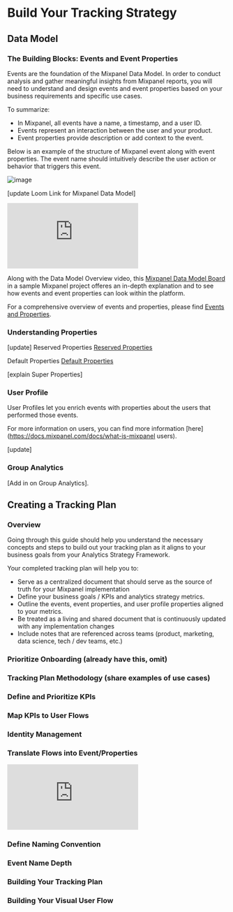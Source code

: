  # Build Your Tracking Strategy

## Data Model

### The Building Blocks: Events and Event Properties
Events are the foundation of the Mixpanel Data Model. In order to conduct analysis and gather meaningful insights from Mixpanel reports, you will need to understand and design events and event properties based on your business requirements and specific use  cases.

To summarize: 
* In Mixpanel, all events have a name, a timestamp, and a user ID. 
* Events represent an interaction between the user and your product. 
* Event properties provide description or add context to the event. 

Below is an example of the structure of Mixpanel event along with event properties. The event name should intuitively describe the user action or behavior that triggers this event. 

![image](/tutorials/signupcompleted.png "Sign Up Completed Event Example")

[update Loom Link for Mixpanel Data Model]
<p style={{ position: 'relative', paddingBottom: '56.25%', height: 0, overflow: 'hidden' }}>
  <iframe src="https://www.loom.com/share/fc9390690f1e4d84ab926dcf54914118?sid=22442ac2-544d-47be-9edc-d1a18aadcdff" frameborder="0" style={{ position: 'absolute', top: 0, left: 0, width: '100%', height: '100%' }} allowfullscreen></iframe>
</p>

Along with the Data Model Overview video, this [Mixpanel Data Model Board](https://mixpanel.com/project/2195193/view/139237/app/boards/#id=4600772/) in a sample Mixpanel project offeres an in-depth explanation and to see how events and event properties can look within the platform. 

For a comprehensive overview of events and properties, please find 
[Events and Properties](/docs/data-structure/events-and-properties).

### Understanding Properties 
[update]
Reserved Properties [Reserved Properties](https://docs.mixpanel.com/docs/data-structure/events-and-properties#reserved-event-properties)

Default Properties [Default Properties](https://docs.mixpanel.com/docs/data-structure/property-reference)

[explain Super Properties] 

### User Profile
User Profiles let you enrich events with properties about the users that performed those events. 

For more information on users, you can find more information [here](https://docs.mixpanel.com/docs/what-is-mixpanel users).

[update]

### Group Analytics
[Add in on Group Analytics]. 


## Creating a Tracking Plan

### Overview 
Going through this guide should help you understand the necessary concepts and steps to build out your tracking plan as it aligns to your business goals from your Analytics Strategy Framework. 

Your completed tracking plan will help you to: 
- Serve as a centralized document that should serve as the source of truth for your Mixpanel implementation
- Define your business goals / KPIs and analytics strategy metrics. 
- Outline the events, event properties, and user profile properties aligned to your metrics. 
- Be treated as a living and shared document that is continuously updated with any implementation changes
- Include notes that are referenced across teams (product, marketing, data science, tech / dev teams, etc.)

### Prioritize Onboarding (already have this, omit)
### Tracking Plan Methodology (share examples of use cases) 
### Define and Prioritize KPIs
### Map KPIs to User Flows
### Identity Management 
### Translate Flows into Event/Properties

<p style={{ position: 'relative', paddingBottom: '56.25%', height: 0, overflow: 'hidden' }}>
  <iframe src="https://www.loom.com/share/fc9390690f1e4d84ab926dcf54914118?sid=22442ac2-544d-47be-9edc-d1a18aadcdff" frameborder="0" style={{ position: 'absolute', top: 0, left: 0, width: '100%', height: '100%' }} allowfullscreen></iframe>
</p>

### Define Naming Convention
### Event Name Depth 

### Building Your Tracking Plan

### Building Your Visual User Flow 


